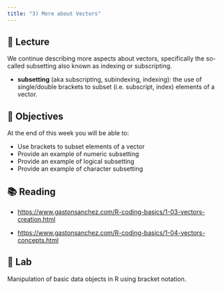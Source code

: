 ```yaml
---
title: "3) More about Vectors"
---
```



## 📖 Lecture

We continue describing more aspects about vectors, specifically the so-called subsetting also known as indexing or subscripting.

- __subsetting__ (aka subscripting, subindexing, indexing): the use of single/double brackets to subset (i.e. subscript, index) elements of a vector.



## 🎯 Objectives

At the end of this week you will be able to:

- Use brackets to subset elements of a vector
- Provide an example of numeric subsetting
- Provide an example of logical subsetting
- Provide an example of character subsetting



## 📚 Reading

- <a href="https://www.gastonsanchez.com/R-coding-basics/1-03-vectors-creation.html" target="_blank">https://www.gastonsanchez.com/R-coding-basics/1-03-vectors-creation.html</a>

- <a href="https://www.gastonsanchez.com/R-coding-basics/1-04-vectors-concepts.html" target="_blank">https://www.gastonsanchez.com/R-coding-basics/1-04-vectors-concepts.html</a>



## 🔬 Lab

Manipulation of basic data objects in R using bracket notation.

